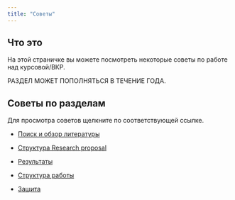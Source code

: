 ```yaml
---
title: "Советы"
---
```


## Что это

На этой страничке вы можете посмотреть некоторые советы по работе над курсовой/ВКР.

РАЗДЕЛ МОЖЕТ ПОПОЛНЯТЬСЯ В ТЕЧЕНИЕ ГОДА.

## Советы по разделам

Для просмотра советов щелкните по соответствующей ссылке.

-   [Поиск и обзор литературы](lit.html)

-   [Структура Research proposal](RP.html)

-   [Результаты](results.html)

-   [Структура работы](structure.html)

-   [Защита](defense.html)
